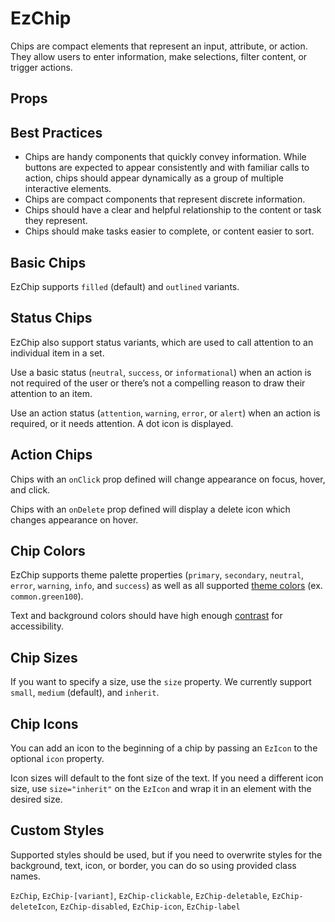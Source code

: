 
<Meta of={DefaultStories} name="Docs" />

<TableOfContents />

# EzChip

Chips are compact elements that represent an input, attribute, or action. They allow users to enter information, make selections, filter content, or trigger actions.

<Primary />

## Props

<Controls of={DefaultStories.Default} sort="requiredFirst" />

## Best Practices

- Chips are handy components that quickly convey information. While buttons are expected to appear consistently and with familiar calls to action, chips should appear dynamically as a group of multiple interactive elements.
- Chips are compact components that represent discrete information.
- Chips should have a clear and helpful relationship to the content or task they represent.
- Chips should make tasks easier to complete, or content easier to sort.

## Basic Chips

EzChip supports `filled` (default) and `outlined` variants.

<Canvas>
  <Story of={VariantStories.Filled} meta={VariantStories} />
  <Story of={VariantStories.Outlined} meta={VariantStories} />
</Canvas>

## Status Chips

EzChip also support status variants, which are used to call attention to an individual item in a set.

<EzAlert
  use="info"
  headline="Status variant colors are defined in ezTheme and should not be used with the color or icon props."
/>

Use a basic status (`neutral`, `success`, or `informational`) when an action is not required of the user or there’s not a compelling reason to draw their attention to an item.

Use an action status (`attention`, `warning`, `error`, or `alert`) when an action is required, or it needs attention. A dot icon is displayed.

<Canvas>
  <Story of={StatusStories.StatusNeutral} meta={StatusStories} />
  <Story of={StatusStories.StatusSuccess} meta={StatusStories} />
  <Story of={StatusStories.StatusInformational} meta={StatusStories} />
  <Story of={StatusStories.StatusAttention} meta={StatusStories} />
  <Story of={StatusStories.StatusWarning} meta={StatusStories} />
  <Story of={StatusStories.StatusError} meta={StatusStories} />
  <Story of={StatusStories.StatusAlert} meta={StatusStories} />
</Canvas>

## Action Chips

Chips with an `onClick` prop defined will change appearance on focus, hover, and click.

Chips with an `onDelete` prop defined will display a delete icon which changes appearance on hover.

<Canvas>
  <Story of={ActionStories.Clickable} meta={ActionStories} />
  <Story of={ActionStories.Deletable} meta={ActionStories} />
  <Story of={ActionStories.ClickableAndDeletable} meta={ActionStories} />
</Canvas>

## Chip Colors

EzChip supports theme palette properties (`primary`, `secondary`, `neutral`, `error`, `warning`, `info`, and `success`) as well as all supported [theme colors](http://localhost:8000/guides/theming/#colors) (ex. `common.green100`).

Text and background colors should have high enough [contrast](https://webaim.org/resources/contrastchecker/) for accessibility.

<Canvas>
  <Story of={ColorStories.PrimaryColor} meta={ColorStories} />
  <Story of={ColorStories.SecondaryColor} meta={ColorStories} />
  <Story of={ColorStories.NeutralColor} meta={ColorStories} />
  <Story of={ColorStories.ErrorColor} meta={ColorStories} />
  <Story of={ColorStories.WarningColor} meta={ColorStories} />
  <Story of={ColorStories.InfoColor} meta={ColorStories} />
  <Story of={ColorStories.SuccessColor} meta={ColorStories} />
  <Story of={ColorStories.CommonColor} meta={ColorStories} />
</Canvas>

## Chip Sizes

If you want to specify a size, use the `size` property. We currently support `small`, `medium` (default), and `inherit`.

<Canvas>
  <Story of={SizeStories.SizeSmall} meta={SizeStories} />
  <Story of={SizeStories.SizeMedium} meta={SizeStories} />
  <Story of={SizeStories.SizeInherit} meta={SizeStories} />
</Canvas>

## Chip Icons

You can add an icon to the beginning of a chip by passing an `EzIcon` to the optional `icon` property.

Icon sizes will default to the font size of the text. If you need a different icon size, use `size="inherit"` on the `EzIcon` and wrap it in an element with the desired size.

<Canvas>
  <Story of={IconStories.WithIcon} meta={IconStories} />
  <Story of={IconStories.WithInheritedIconSize} meta={IconStories} />
</Canvas>

## Custom Styles

Supported styles should be used, but if you need to overwrite styles for the background, text, icon, or border, you can do so using provided class names.

`EzChip`, `EzChip-[variant]`, `EzChip-clickable`, `EzChip-deletable`, `EzChip-deleteIcon`, `EzChip-disabled`, `EzChip-icon`, `EzChip-label`
